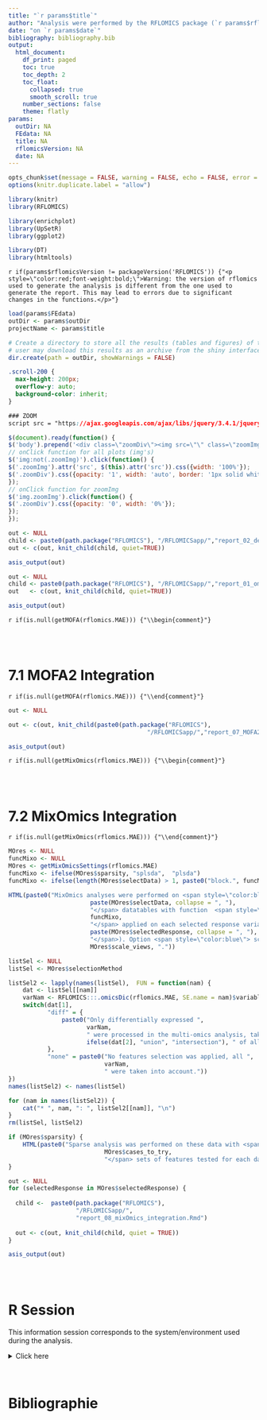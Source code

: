```yaml
---
title: "`r params$title`"
author: "Analysis were performed by the RFLOMICS package (`r params$rflomicsVersion`)"
date: "on `r params$date`"
bibliography: bibliography.bib
output: 
  html_document:
    df_print: paged
    toc: true
    toc_depth: 2
    toc_float:
      collapsed: true
      smooth_scroll: true
    number_sections: false
    theme: flatly
params: 
  outDir: NA
  FEdata: NA
  title: NA
  rflomicsVersion: NA
  date: NA
---
```



```r
opts_chunk$set(message = FALSE, warning = FALSE, echo = FALSE, error = TRUE)
options(knitr.duplicate.label = "allow")
```

```r
library(knitr)
library(RFLOMICS)

library(enrichplot)
library(UpSetR)
library(ggplot2)

library(DT)
library(htmltools)
```

`r if(params$rflomicsVersion != packageVersion('RFLOMICS')) {"<p style=\"color:red;font-weight:bold;\">Warning: the version of rflomics used to generate the analysis is different from the one used to generate the report. This may lead to errors due to significant changes in the functions.</p>"}`

```r

load(params$FEdata)
outDir <- params$outDir
projectName <- params$title

```

```r
# Create a directory to store all the results (tables and figures) of the project in a tmpdir
# user may download this results as an archive from the shiny interface
dir.create(path = outDir, showWarnings = FALSE)
```

<!-- tabset color -->

```css
.scroll-200 {
  max-height: 200px;
  overflow-y: auto;
  background-color: inherit;
}
```

<!-- enable to zoom by clicking on graphs in the report -->

```css
### ZOOM 
script src = "https://ajax.googleapis.com/ajax/libs/jquery/3.4.1/jquery.min.js"
```

```js
$(document).ready(function() {
$('body').prepend('<div class=\"zoomDiv\"><img src=\"\" class=\"zoomImg\"></div>');
// onClick function for all plots (img's)
$('img:not(.zoomImg)').click(function() {
$('.zoomImg').attr('src', $(this).attr('src')).css({width: '100%'});
$('.zoomDiv').css({opacity: '1', width: 'auto', border: '1px solid white', borderRadius: '5px', position: 'fixed', top: '50%', left: '50%', marginRight: '-50%', transform: 'translate(-50%, -50%)', boxShadow: '0px 0px 50px #888888', zIndex: '50', overflow: 'auto', maxHeight: '100%'});
});
// onClick function for zoomImg
$('img.zoomImg').click(function() {
$('.zoomDiv').css({opacity: '0', width: '0%'}); 
});
});
```

<!-- Experimental design -->

```r

out <- NULL
child <- paste0(path.package("RFLOMICS"), "/RFLOMICSapp/","report_02_design.Rmd")
out <- c(out, knit_child(child, quiet=TRUE))  

asis_output(out)

```

<!-- single omics analysis -->

```r

out <- NULL
child <- paste0(path.package("RFLOMICS"), "/RFLOMICSapp/","report_01_omics.Rmd") 
out   <- c(out, knit_child(child, quiet=TRUE))  

asis_output(out)

```

<!-- data integration  -->

<!-- ## with MOFA -->

`r if(is.null(getMOFA(rflomics.MAE))) {"\\begin{comment}"}`

<br>
<br>

# 7.1 MOFA2 Integration

`r if(is.null(getMOFA(rflomics.MAE))) {"\\end{comment}"}`

```r

out <- NULL

out <- c(out, knit_child(paste0(path.package("RFLOMICS"), 
                                       "/RFLOMICSapp/","report_07_MOFA2_integration.Rmd"), quiet=TRUE))

asis_output(out)

```

<!-- ## with MixOmics -->

`r if(is.null(getMixOmics(rflomics.MAE))) {"\\begin{comment}"}`

<br>
<br>

# 7.2 MixOmics Integration

`r if(is.null(getMixOmics(rflomics.MAE))) {"\\end{comment}"}`

```r
MOres <- NULL
funcMixo <- NULL
MOres <- getMixOmicsSettings(rflomics.MAE)
funcMixo <- ifelse(MOres$sparsity, "splsda",  "plsda")
funcMixo <- ifelse(length(MOres$selectData) > 1, paste0("block.", funcMixo), funcMixo)
```

```r
HTML(paste0("MixOmics analyses were performed on <span style=\"color:blue\">",  
                       paste(MOres$selectData, collapse = ", "), 
                       "</span> datatables with function  <span style=\"color:DarkOrchid\">", 
                       funcMixo, 
                       "</span> applied on each selected response variable (<span style=\"color:blue\">",
                       paste(MOres$selectedResponse, collapse = ", "), 
                       "</span>). Option <span style=\"color:blue\"> scale views </span> was set to", 
                       MOres$scale_views, "."))
```

```r
listSel <- NULL
listSel <- MOres$selectionMethod

listSel2 <- lapply(names(listSel),  FUN = function(nam) {
    dat <- listSel[[nam]]
    varNam <- RFLOMICS:::.omicsDic(rflomics.MAE, SE.name = nam)$variableName
    switch(dat[1], 
           "diff" = {
               paste0("Only differentially expressed ", 
                      varNam, 
                      " were processed in the multi-omics analysis, taking the ", 
                      ifelse(dat[2], "union", "intersection"), " of all contrasts lists.")
           },
           "none" = paste0("No features selection was applied, all ",
                           varNam,
                           " were taken into account."))
})
names(listSel2) <- names(listSel)

for (nam in names(listSel2)) {
    cat("* ", nam, ": ", listSel2[[nam]], "\n")
}
rm(listSel, listSel2)
```


```r

if (MOres$sparsity) {
    HTML(paste0("Sparse analysis was performed on these data with <span style=\"color:blue\">",  
                           MOres$cases_to_try, 
                           "</span> sets of features tested for each datatable."))
}

out <- NULL
for (selectedResponse in MOres$selectedResponse) { 
  
  child <-  paste0(path.package("RFLOMICS"), 
                   "/RFLOMICSapp/",
                   "report_08_mixOmics_integration.Rmd") 
  
  out <- c(out, knit_child(child, quiet = TRUE))  
}

asis_output(out)

```

<br>
<br>

# R Session

This information session corresponds to the system/environment used during the analysis.

<details>
<summary>Click here</summary>

```r
rflomics.MAE@metadata$sessionInfo
```
</details>

<br>

# Bibliographie

<div id="refs"></div>


